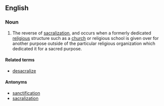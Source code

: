 ==English==

===Noun===
{{en-noun|desacralizations}}

# {{context|religion}} The reverse of [[sacralization]], and occurs when a formerly dedicated [[religious]] structure such as a [[church]] or religious school is given over for another purpose outside of the particular religious organization which dedicated it for a sacred purpose.

====Related terms====
*[[desacralize]]

====Antonyms====
* [[sanctification]]
* [[sacralization]]